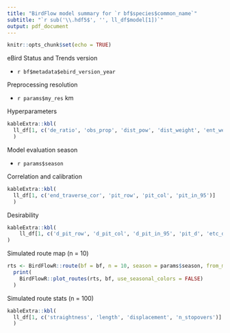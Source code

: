 ```yaml
---
title: "BirdFlow model summary for `r bf$species$common_name`"
subtitle: "`r sub('\\.hdf5$', '', ll_df$model[1])`"
output: pdf_document
---
```


```r
knitr::opts_chunk$set(echo = TRUE)
```

eBird Status and Trends version

- `r bf$metadata$ebird_version_year`

Preprocessing resolution

- `r params$my_res` km

Hyperparameters

```r
kableExtra::kbl(
  ll_df[1, c('de_ratio', 'obs_prop', 'dist_pow', 'dist_weight', 'ent_weight', 'obs_weight')]
  )
```

Model evaluation season

- `r params$season`

Correlation and calibration

```r
kableExtra::kbl(
  ll_df[1, c('end_traverse_cor', 'pit_row', 'pit_col', 'pit_in_95')]
  )
```

Desirability

```r
kableExtra::kbl(
    ll_df[1, c('d_pit_row', 'd_pit_col', 'd_pit_in_95', 'pit_d', 'etc_d', 'str_d', 'nso_d', 'overall_des'), drop = FALSE]
)
```

Simulated route map (n = 10)

```r
rts <- BirdFlowR::route(bf = bf, n = 10, season = params$season, from_marginals = TRUE)
  print(
    BirdFlowR::plot_routes(rts, bf, use_seasonal_colors = FALSE)
  )
```

Simulated route stats (n = 100)

```r
kableExtra::kbl(
  ll_df[1, c('straightness', 'length', 'displacement', 'n_stopovers')]
  )
```
